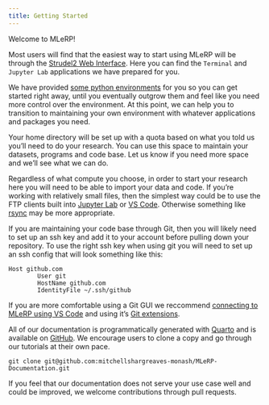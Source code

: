 ```yaml
---
title: Getting Started
---
```


Welcome to MLeRP!

Most users will find that the easiest way to start using MLeRP will be through the [Strudel2 Web Interface](/applications/strudel2.qmd). Here you can find the `Terminal` and `Jupyter Lab` applications we have prepared for you. 

We have provided [some python environments](/applications/environments.qmd) for you so you can get started right away, until you eventually outgrow them and feel like you need more control over the environment. At this point, we can help you to transition to maintaining your own environment with whatever applications and packages you need. 

Your home directory will be set up with a quota based on what you told us you'll need to do your research. You can use this space to maintain your datasets, programs and code base. Let us know if you need more space and we'll see what we can do.

Regardless of what compute you choose, in order to start your research here you will need to be able to import your data and code. If you're working with relatively small files, then the simplest way could be to use the FTP clients built into [Jupyter Lab](/connecting/transferring_files.qmd#jupyter-lab) or [VS Code](/connecting/transferring_files.qmd#vs-code). Otherwise something like [rsync](/connecting/transferring_files.qmd#rsync) may be more appropriate.

If you are maintaining your code base through Git, then you will likely need to set up an ssh key and add it to your account before pulling down your repository. To use the right ssh key when using git you will need to set up an ssh config that will look something like this:

```
Host github.com
        User git
        HostName github.com
        IdentityFile ~/.ssh/github
```

If you are more comfortable using a Git GUI we reccommend [connecting to MLeRP using VS Code](/connecting/vscode.qmd) and using it's [Git extensions](https://code.visualstudio.com/docs/sourcecontrol/overview).

All of our documentation is programmatically generated with [Quarto](https://quarto.org/) and is available on [GitHub](https://github.com/mitchellshargreaves-monash/MLeRP-Documentation). We encourage users to clone a copy and go through our tutorials at their own pace.

```
git clone git@github.com:mitchellshargreaves-monash/MLeRP-Documentation.git
```

If you feel that our documentation does not serve your use case well and could be improved, we welcome contributions through pull requests.